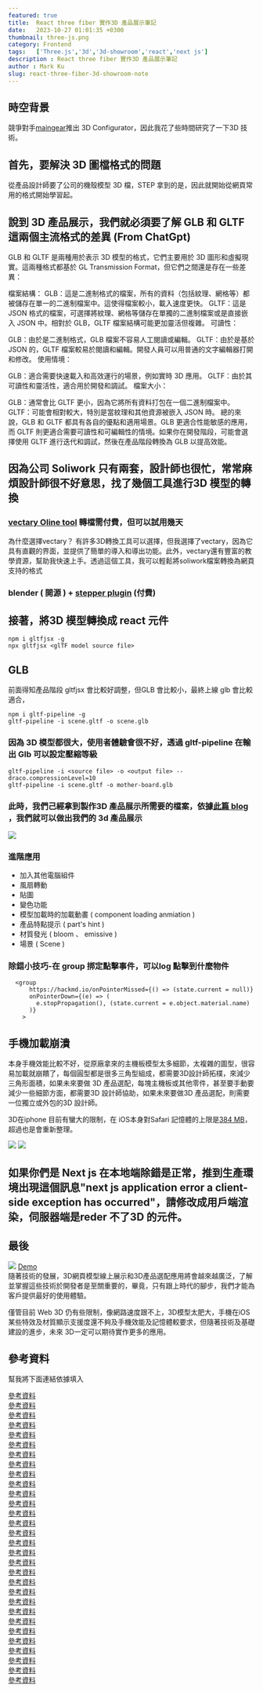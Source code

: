 ---
featured: true
title:  React three fiber 實作3D 產品展示筆記
date:   2023-10-27 01:01:35 +0300
thumbnail: three-js.png
category: Frontend
tags:   ['Three.js','3d','3d-showroom','react','next js']
description : React three fiber 實作3D 產品展示筆記
author : Mark Ku
slug: react-three-fiber-3d-showroom-note
---
## 時空背景
競爭對手[maingear](https://maingear.com/maingear-mg-1-live-3d-configurator/
)推出 3D Configurator，因此我花了些時間研究了一下3D 技術。

## 首先，要解決 3D 圖檔格式的問題
從產品設計師要了公司的機殼模型 3D 檔，STEP 拿到的是，因此就開始從網頁常用的格式開始學習起。

## 說到 3D 產品展示，我們就必須要了解 GLB 和 GLTF 這兩個主流格式的差異 (From ChatGpt)
GLB 和 GLTF 是兩種用於表示 3D 模型的格式，它們主要用於 3D 圖形和虛擬現實。這兩種格式都基於 GL Transmission Format，但它們之間還是存在一些差異：

檔案結構：
GLB：這是二進制格式的檔案，所有的資料（包括紋理、網格等）都被儲存在單一的二進制檔案中。這使得檔案較小，載入速度更快。
GLTF：這是 JSON 格式的檔案，可選擇將紋理、網格等儲存在單獨的二進制檔案或是直接嵌入 JSON 中。相對於 GLB，GLTF 檔案結構可能更加靈活但複雜。
可讀性：

GLB：由於是二進制格式，GLB 檔案不容易人工閱讀或編輯。
GLTF：由於是基於 JSON 的，GLTF 檔案較易於閱讀和編輯。開發人員可以用普通的文字編輯器打開和修改。
使用情境：

GLB：適合需要快速載入和高效運行的場景，例如實時 3D 應用。
GLTF：由於其可讀性和靈活性，適合用於開發和調試。
檔案大小：

GLB：通常會比 GLTF 更小，因為它將所有資料打包在一個二進制檔案中。
GLTF：可能會相對較大，特別是當紋理和其他資源被嵌入 JSON 時。
總的來說，GLB 和 GLTF 都具有各自的優點和適用場景。GLB 更適合性能敏感的應用，而 GLTF 則更適合需要可讀性和可編輯性的情境。如果你在開發階段，可能會選擇使用 GLTF 進行迭代和調試，然後在產品階段轉換為 GLB 以提高效能。

## 因為公司 Soliwork 只有兩套，設計師也很忙，常常麻煩設計師很不好意思，找了幾個工具進行3D 模型的轉換
### [vectary Oline tool](https://www.vectary.com/dashboard/?workspaceId=718018e4-f18d-4318-9386-3a40019aea5a) 轉檔需付費，但可以試用幾天  

為什麼選擇vectary？
有許多3D轉換工具可以選擇，但我選擇了vectary，因為它具有直觀的界面，並提供了簡單的導入和導出功能。此外，vectary還有豐富的教學資源，幫助我快速上手。透過這個工具，我可以輕鬆將soliwork檔案轉換為網頁支持的格式
### blender ( 開源 ) + [stepper plugin](https://ambient.gumroad.com/l/stepper) (付費)


##  接著，將3D 模型轉換成 react 元件
```
npm i gltfjsx -g
npx gltfjsx <glTF model source file>

```
## GLB 
前面得知產品階段 gltfjsx 會比較好調整，但GLB 會比較小，最終上線 glb 會比較適合，
```
npm i gltf-pipeline -g
gltf-pipeline -i scene.gltf -o scene.glb 
```
### 因為 3D 模型都很大，使用者體驗會很不好，透過 gltf-pipeline  在輸出 Glb 可以設定壓縮等級
```
gltf-pipeline -i <source file> -o <output file> --draco.compressionLevel=10
gltf-pipeline -i scene.gltf -o mother-board.glb
```
### 此時，我們己經拿到製作3D 產品展示所需要的檔案，依據[此篇 blog](https://juejin.cn/post/7070009731099656229) ，我們就可以做出我們的 3d 產品展示
![](1.png)

### 進階應用
* 加入其他電腦組件 
* 風扇轉動 
* 貼圖
* 變色功能
* 模型加載時的加載動畫 ( component loading anmiation )
* 產品特點提示 ( part's hint )
* 材質發光 ( bloom 、 emissive )
* 場景 ( Scene )

### 除錯小技巧-在 group 挷定點擊事件，可以log 點擊到什麼物件
```
  <group            
      https://hackmd.io/onPointerMissed={() => (state.current = null)}
      onPointerDown={(e) => (
        e.stopPropagation(), (state.current = e.object.material.name)
      )}
    >
```
## 手機加載崩潰
本身手機效能比較不好，從原廠拿來的主機板模型太多細節，太複雜的圖型，很容易加載就崩饋了，每個圓型都是很多三角型組成，都需要3D設計師拓樸，來減少三角形面積，如果未來要做 3D 產品選配，每塊主機板或其他零件，甚至要手動要減少一些細節方面，都需要3D 設計師協助，如果未來要做3D 產品選配，則需要一位獨立或外包的3D 設計師。　　

3D在iphone 目前有蠻大的限制，在 iOS本身對Safari 記憶體的上限是[384 MB](https://github.com/wojtekmaj/react-pdf/issues/1601)，超過也是會重新整理。

![](3.png)
![](4.png)

## 如果你們是 Next js 在本地端除錯是正常，推到生產環境出現這個訊息"next js application error a client-side exception has occurred"，請修改成用戶端渲染，伺服器端是reder 不了3D 的元件。

## 最後
![](2.png)
[Demo](https://3d.ibuypower.com/)  
隨著技術的發展，3D網頁模型線上展示和3D產品選配應用將會越來越廣泛，了解並掌握這些技術於開發者是至關重要的，畢竟，只有跟上時代的腳步，我們才能為客戶提供最好的使用體驗。  

僅管目前 Web 3D 仍有些限制，像網路速度跟不上，3D模型太肥大，手機在iOS 某些特效及材質顯示支援度還不夠及手機效能及記憶體較要求，但隨著技術及基礎建設的進步，未來 3D一定可以期待實作更多的應用。

## 參考資料
幫我將下面連結依據填入 

[參考資料](https://www.vectary.com/3d-modeling-blog/vectary-3d-converter-import-more-than-sixty-3d-file-formats/)  
[參考資料](https://www.vectary.com/)  
[參考資料](https://maingear.com/maingear-mg-1-live-3d-configurator/)  
[參考資料](https://parametric-architecture.com/8-free-browser-based-3d-modeling-software-for-beginners/)  
[參考資料](https://github.com/pmndrs/gltfjsx)  
[參考資料](https://gltf.pmnd.rs/)  
[參考資料](https://sketchfab.com/feed)  
[參考資料](https://github.com/facebookincubator/FBX2glTF/releases)  
[參考資料](https://juejin.cn/post/7070009731099656229?fbclid=IwAR336hISkigeYAP3ONzjjRYSgAQjojmO4WEX_lPV9hr15Zh99TuRFHhIbic)  
[參考資料](https://www.zakeke.com/#)  
[參考資料](https://blog.logrocket.com/configure-3d-models-react-three-fiber/)  
[參考資料](https://keyboardsimulator.xyz/)  
[參考資料](https://admin-fts.threekit.com/signin)  
[參考資料](https://zhuanlan.zhihu.com/p/349803849)  
[參考資料](https://github.com/weianweigan/DuSwToglTF/releases)  
[參考資料](https://zhuanlan.zhihu.com/p/97961663)  
[參考資料](https://www.keyshot.com/)  
[參考資料](https://sketchfab.com/search?q=coding&type=models)  
[參考資料](https://keyboardsimulator.xyz/)  
[參考資料](https://zhuanlan.zhihu.com/p/469548652)  
[參考資料](https://codesandbox.io/s/r3f-image-loader-4u8oy?from-embed=&file=/src/App.js:0-765)  
[參考資料](https://dev.to/wawasensei/creating-a-3d-table-configurator-with-react-three-fiber-1dl2)  
[參考資料](https://juejin.cn/post/7046043181406191629)  
[參考資料](https://zhuanlan.zhihu.com/p/601278889)  
[參考資料](https://threejs.org/editor/)  
[參考資料](https://github.com/belopot/3d-product-configurator/tree/master/src)  
[參考資料](https://dribbble.com/tags/configurator?page=2&s=popular)  
[參考資料](https://juejin.cn/post/7171075542882451463)  
[參考資料](https://blog.csdn.net/tucHUan1/article/details/119063265)  
[參考資料](https://hackmd.io/@TANGRAMxAR/ry9UbdEEP)  

